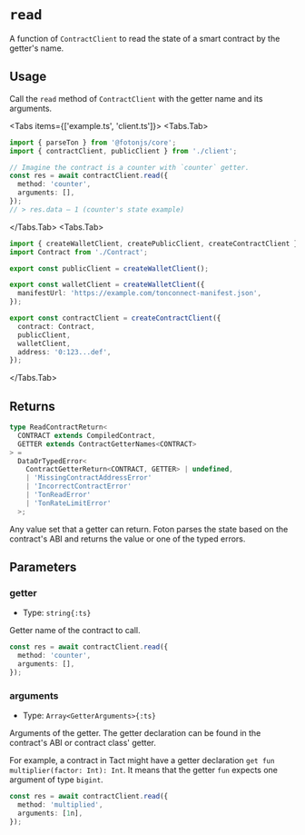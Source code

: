 
# `read`

A function of `ContractClient` to read the state of a smart contract by the getter's name.

## Usage

Call the `read` method of `ContractClient` with the getter name and its arguments.

<Tabs items={['example.ts', 'client.ts']}>
<Tabs.Tab>
```ts
import { parseTon } from '@fotonjs/core';
import { contractClient, publicClient } from './client';

// Imagine the contract is a counter with `counter` getter.
const res = await contractClient.read({
  method: 'counter',
  arguments: [],
});
// > res.data – 1 (counter's state example)
```
</Tabs.Tab>
<Tabs.Tab>
```ts
import { createWalletClient, createPublicClient, createContractClient } from '@fotonjs/core';
import Contract from './Contract';

export const publicClient = createWalletClient();

export const walletClient = createWalletClient({
  manifestUrl: 'https://example.com/tonconnect-manifest.json',
});

export const contractClient = createContractClient({
  contract: Contract,
  publicClient,
  walletClient,
  address: '0:123...def',
});
```
</Tabs.Tab>
</Tabs>

## Returns

```ts
type ReadContractReturn<
  CONTRACT extends CompiledContract,
  GETTER extends ContractGetterNames<CONTRACT>
> =
  DataOrTypedError<
    ContractGetterReturn<CONTRACT, GETTER> | undefined,
    | 'MissingContractAddressError'
    | 'IncorrectContractError'
    | 'TonReadError'
    | 'TonRateLimitError'
  >;
 ```

Any value set that a getter can return. Foton parses the state based on the contract's ABI and returns the value or one of the typed errors.

## Parameters

### getter
- Type: `string{:ts}`

Getter name of the contract to call.

```ts {2}
const res = await contractClient.read({
  method: 'counter',
  arguments: [],
});
```

### arguments
- Type: `Array<GetterArguments>{:ts}`

Arguments of the getter. The getter declaration can be found in the contract's ABI or contract class' getter.

For example, a contract in Tact might have a getter declaration `get fun multiplier(factor: Int): Int`. It means that the getter `fun` expects one argument of type `bigint`.

```ts {3}
const res = await contractClient.read({
  method: 'multiplied',
  arguments: [1n],
});
```
